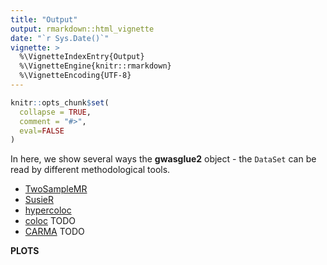 ```yaml
---
title: "Output"
output: rmarkdown::html_vignette
date: "`r Sys.Date()`"
vignette: >
  %\VignetteIndexEntry{Output}
  %\VignetteEngine{knitr::rmarkdown}
  %\VignetteEncoding{UTF-8}
---
```


```r
knitr::opts_chunk$set(
  collapse = TRUE,
  comment = "#>",
  eval=FALSE
)
```
In here, we show several ways the **gwasglue2** object - the `DataSet` can be read by different methodological tools. 

* [TwoSampleMR](output_TwoSampleMR.html)
* [SusieR](output_susier.html)
* [hypercoloc](output_hypercoloc.html)
* [coloc](output_coloc.html) TODO
* [CARMA](output_carma.html) TODO


**PLOTS**